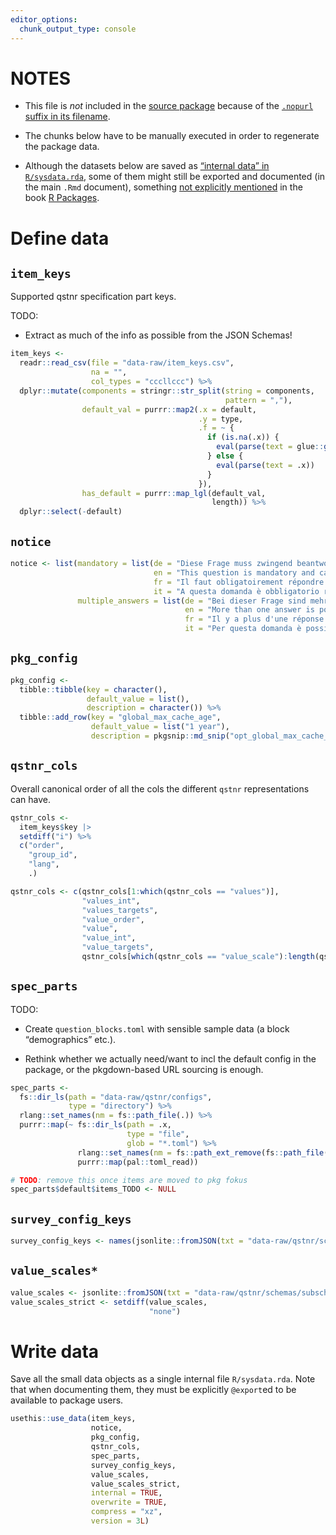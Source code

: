 ```yaml
---
editor_options:
  chunk_output_type: console
---
```


# NOTES

-   This file is *not* included in the [source package](https://r-pkgs.org/package-structure-state.html#source-package) because of the [`.nopurl` suffix in its
    filename](https://rpkg.dev/pkgpurl/reference/purl_rmd.html#-rmd-files-excluded-from-purling).

-   The chunks below have to be manually executed in order to regenerate the package data.

-   Although the datasets below are saved as ["internal data" in `R/sysdata.rda`](https://r-pkgs.org/data.html#data-sysdata), some of them might still be
    exported and documented (in the main `.Rmd` document), something [not explicitly
    mentioned](https://coolbutuseless.github.io/2018/12/10/r-packages-internal-and-external-data/) in the book [R
    Packages](https://r-pkgs.org/data.html#data-data).

# Define data

## `item_keys`

Supported qstnr specification part keys.

TODO:

-   Extract as much of the info as possible from the JSON Schemas!

```r
item_keys <-
  readr::read_csv(file = "data-raw/item_keys.csv",
                  na = "",
                  col_types = "cccllccc") %>%
  dplyr::mutate(components = stringr::str_split(string = components,
                                                pattern = ","),
                default_val = purrr::map2(.x = default,
                                          .y = type,
                                          .f = ~ {
                                            if (is.na(.x)) {
                                              eval(parse(text = glue::glue("{.y}()")))
                                            } else {
                                              eval(parse(text = .x))
                                            }
                                          }),
                has_default = purrr::map_lgl(default_val,
                                             length)) %>%
  dplyr::select(-default)
```

## `notice`

```r
notice <- list(mandatory = list(de = "Diese Frage muss zwingend beantwortet und kann nicht \u00fcbersprungen werden.",
                                en = "This question is mandatory and cannot be skipped.",
                                fr = "Il faut obligatoirement répondre à cette question et on ne peut pas la sauter.",
                                it = "A questa domanda è obbligatorio rispondere e non può essere saltata."),
               multiple_answers = list(de = "Bei dieser Frage sind mehrere Antworten m\u00f6glich.",
                                       en = "More than one answer is possible for this question.",
                                       fr = "Il y a plus d'une réponse possible à cette question.",
                                       it = "Per questa domanda è possibile più di una risposta."))
```

## `pkg_config`

```r
pkg_config <-
  tibble::tibble(key = character(),
                 default_value = list(),
                 description = character()) %>%
  tibble::add_row(key = "global_max_cache_age",
                  default_value = list("1 year"),
                  description = pkgsnip::md_snip("opt_global_max_cache_age"))
```

## `qstnr_cols`

Overall canonical order of all the cols the different `qstnr` representations can have.

```r
qstnr_cols <-
  item_keys$key |>
  setdiff("i") %>%
  c("order",
    "group_id",
    "lang",
    .)

qstnr_cols <- c(qstnr_cols[1:which(qstnr_cols == "values")],
                "values_int",
                "values_targets",
                "value_order",
                "value",
                "value_int",
                "value_targets",
                qstnr_cols[which(qstnr_cols == "value_scale"):length(qstnr_cols)])
```

## `spec_parts`

TODO:

-   Create `question_blocks.toml` with sensible sample data (a block "demographics" etc.).

-   Rethink whether we actually need/want to incl the default config in the package, or the pkgdown-based URL sourcing is enough.

```r
spec_parts <-
  fs::dir_ls(path = "data-raw/qstnr/configs",
             type = "directory") %>%
  rlang::set_names(nm = fs::path_file(.)) %>%
  purrr::map(~ fs::dir_ls(path = .x,
                          type = "file",
                          glob = "*.toml") %>%
               rlang::set_names(nm = fs::path_ext_remove(fs::path_file(.))) %>%
               purrr::map(pal::toml_read))

# TODO: remove this once items are moved to pkg fokus
spec_parts$default$items_TODO <- NULL
```

## `survey_config_keys`

```r
survey_config_keys <- names(jsonlite::fromJSON(txt = "data-raw/qstnr/schemas/qstnr-survey.schema.json")$properties$qstnr$properties)
```

## `value_scales*`

```r
value_scales <- jsonlite::fromJSON(txt = "data-raw/qstnr/schemas/subschemas/qstnr-item-value_scale.schema.json")$enum
value_scales_strict <- setdiff(value_scales,
                               "none")
```

# Write data

Save all the small data objects as a single internal file `R/sysdata.rda`. Note that when documenting them, they must be explicitly `@export`ed to be available
to package users.

```r
usethis::use_data(item_keys,
                  notice,
                  pkg_config,
                  qstnr_cols,
                  spec_parts,
                  survey_config_keys,
                  value_scales,
                  value_scales_strict,
                  internal = TRUE,
                  overwrite = TRUE,
                  compress = "xz",
                  version = 3L)
```
